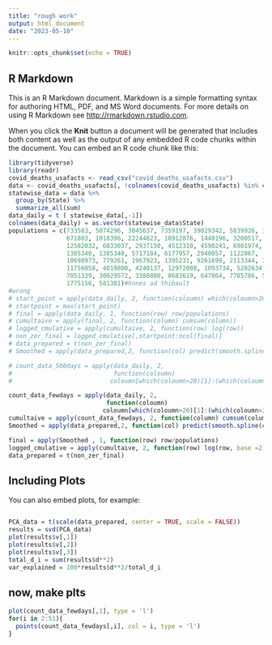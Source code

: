 ```yaml
---
title: "rough work"
output: html_document
date: "2023-05-10"
---
```


```r
knitr::opts_chunk$set(echo = TRUE)
```

## R Markdown

This is an R Markdown document. Markdown is a simple formatting syntax for authoring HTML, PDF, and MS Word documents. For more details on using R Markdown see <http://rmarkdown.rstudio.com>.

When you click the **Knit** button a document will be generated that includes both content as well as the output of any embedded R code chunks within the document. You can embed an R code chunk like this:

```r
library(tidyverse)
library(readr)
covid_deaths_usafacts <- read_csv("covid_deaths_usafacts.csv")
data <- covid_deaths_usafacts[, !colnames(covid_deaths_usafacts) %in% c("countyFIPS", "County Name", "StateFIPS")]
statewise_data = data %>% 
  group_by(State) %>% 
  summarize_all(sum)
data_daily = t ( statewise_data[,-1])
colnames(data_daily) = as.vector(statewise_data$State)
populations = c(733583, 5074296, 3045637, 7359197, 39029342, 5839926, 3626205,
                671803, 1018396, 22244823, 10912876, 1440196, 3200517, 1939033,
                12582032, 6833037, 2937150, 4512310, 4590241, 6981974, 6164660, 
                1385340, 1385340, 5717184, 6177957, 2940057, 1122867, 
                10698973, 779261, 1967923, 1395231, 9261699, 2113344, 3177772 ,19677151, 
                11756058, 4019800, 4240137, 12972008, 1093734, 5282634, 909824, 
                7051339, 30029572, 3380800, 8683619, 647064, 7785786, 5892539,
                1775156, 581381)#hnnes ad thibault
#wrong
# start_point = apply(data_daily, 2, function(coloumn) which(coloumn>20)[1])
# startpoint = max(start_point)
# final = apply(data_daily, 1, function(row) row/populations)
# cumultaive = apply(final, 2, function(column) cumsum(column))
# logged_cmulative = apply(cumultaive, 2, function(row) log(row))
# non_zer_final = logged_cmulative[,startpoint:ncol(final)]
# data_prepared = t(non_zer_final)
# Smoothed = apply(data_prepared,2, function(col) predict(smooth.spline(col))$y )

# count_data_500days = apply(data_daily, 2,
#                            function(coloumn)
#                           coloumn[which(coloumn>20)[1]:(which(coloumn>20)[1] + 300) )

count_data_fewdays = apply(data_daily, 2,
                           function(coloumn)
                          coloumn[which(coloumn>20)[1]:(which(coloumn>20)[1] + 60)] )
cumultaive = apply(count_data_fewdays, 2, function(column) cumsum(column))
Smoothed = apply(data_prepared,2, function(col) predict(smooth.spline(col))$y )

final = apply(Smoothed , 1, function(row) row/populations)
logged_cmulative = apply(cumultaive, 2, function(row) log(row, base =2))
data_prepared = t(non_zer_final)
```

## Including Plots

You can also embed plots, for example:

```r

```


```r
PCA_data = t(scale(data_prepared, center = TRUE, scale = FALSE))
results = svd(PCA_data)
plot(results$v[,1])
plot(results$v[,2])
plot(results$v[,3])
total_d_i = sum(results$d**2)
var_explained = 100*results$d**2/total_d_i
```
## now, make plts
```r
plot(count_data_fewdays[,1], type = 'l')
for(i in 2:51){
  points(count_data_fewdays[,i], col = i, type = 'l')
}
```

